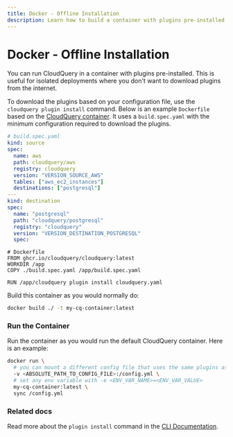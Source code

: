 ```yaml
---
title: Docker - Offline Installation
description: Learn how to build a container with plugins pre-installed
---
```


# Docker - Offline Installation

You can run CloudQuery in a container with plugins pre-installed. This is useful for isolated deployments where you don't want to download plugins from the internet.

To download the plugins based on your configuration file, use the `cloudquery plugin install` command. Below is an example `Dockerfile` based on the [CloudQuery container](/docs/deployment/docker). It uses a `build.spec.yaml` with the minimum configuration required to download the plugins.

```yaml
# build.spec.yaml
kind: source
spec:
  name: aws
  path: cloudquery/aws
  registry: cloudquery
  version: "VERSION_SOURCE_AWS"
  tables: ["aws_ec2_instances"]
  destinations: ["postgresql"]
---
kind: destination
spec:
  name: "postgresql"
  path: "cloudquery/postgresql"
  registry: "cloudquery"
  version: "VERSION_DESTINATION_POSTGRESQL"
  spec:
```

```docker
# Dockerfile
FROM ghcr.io/cloudquery/cloudquery:latest
WORKDIR /app
COPY ./build.spec.yaml /app/build.spec.yaml

RUN /app/cloudquery plugin install cloudquery.yaml
```

Build this container as you would normally do:

```bash
docker build ./ -t my-cq-container:latest
```

### Run the Container

Run the container as you would run the default CloudQuery container. Here is an example:

```bash copy
docker run \
  # you can mount a different config file that uses the same plugins as in the build.spec 
  -v <ABSOLUTE_PATH_TO_CONFIG_FILE>:/config.yml \
  # set any env variable with -e <ENV_VAR_NAME>=<ENV_VAR_VALUE>
  my-cq-container:latest \
  sync /config.yml
```

### Related docs

Read more about the `plugin install` command in the [CLI Documentation](/docs/reference/cli/cloudquery_plugin_install).